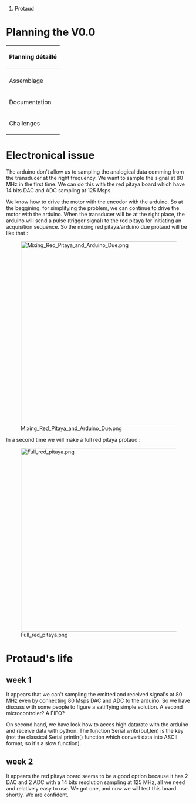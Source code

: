 # Protaud

= Planning the V0.0 =

{| class="wikitable"
!colspan="8"| Planning détaillé
|----
|
|Septembre S1
|Septembre S2
|Septembre S3
|Septembre S4
|----
|Assemblage
|<ul><li>Tranducers testing</li><li>Connecting Arduino - Transducer 40 kHz</li><li>Motor : <ol><li>Power supply</li><li>Encoder operation</li></ol><li>Communication Arduino-Computer</li><li>Ultra fast data transfer</li></ul>

|<ul><li>Low voltage circuit : <ol><li>CNA</li><li>CAN</li></ol></li>
<li>High voltage circuit</li><ol><li>Transducer amplification</li><li>Power supply</li></ol>
<li>Relay</li>

|<ul><li>Physical structure</li>
<li>Circuit assembling (High/Low) + Relay</li>
<li>Phantom : produce or recover</li>

|<ul><li>Assembling</li><li>Testing</li></ul>
|----
|Documentation
|
|
|
|
|----
|Challenges
|<ul><li>Low tension circuit : Arduino is not fast enough to read and write</li></ul>
|
|
|
|}

= Electronical issue =

The arduino don't allow us to sampling the analogical data comming from the transducer at the right frequency. We want to sample the signal at 80 MHz in the first time. We can do this with the red pitaya board which have 14 bits DAC and ADC sampling at 125 Msps.

We know how to drive the motor with the encodor with the arduino. So at the beggining, for simplifying the problem, we can continue to drive the motor with the arduino. When the transducer will be at the right place, the arduino will send a pulse (trigger signal) to the red pitaya for initiating an acquisition sequence. So the mixing red pitaya/arduino due protaud will be like that :

[[File:Mixing Red Pitaya and Arduino Due.png|500px|center]]

In a second time we will make a full red pitaya protaud :

[[File:Full red pitaya.png|500px|center]]

= Protaud's life =

== week 1 ==

It appears that we can't sampling the emitted and received signal's at 80 MHz even by connecting 80 Msps DAC and ADC to the arduino. So we have discuss with some people to figure a satiffying simple solution. A second microcontroler? A FIFO?

On second hand, we have look how to acces high datarate with the arduino and receive data with python. The function Serial.write(buf,len) is the key (not the classical Serial.println() function which convert data into ASCII format, so it's a slow function).

== week 2 ==

It appears the red pitaya board seems to be a good option because it has 2 DAC and 2 ADC with a 14 bits resolution sampling at 125 MHz, all we need and relatively easy to use. We got one, and now we will test this board shortly. We are confident.